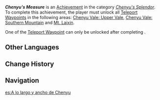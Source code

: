 {{Achievement Infobox
|id           = 80301
|order id     = 277
|category     = Chenyu's Splendor
|description  = Unlock all [[Teleport Waypoint]]s in [[Chenyu Vale]] within the [[Liyue]] region.
|requirements = 
|primogems    = 5
|topic        = Teleport Waypoints
}}
'''''Chenyu's Measure''''' is an [[Achievement]] in the category ''[[Chenyu's Splendor]]''. To complete this achievement, the player must unlock all [[Teleport Waypoint]]s in the following areas: [[Chenyu Vale: Upper Vale]], [[Chenyu Vale: Southern Mountain]] and [[Mt. Laixin]].

One of the [[Teleport Waypoint]] can only be unlocked after completing {{Quest|Scrolls and Sword Manuals of Guhua}}.

==Other Languages==
{{Other Languages
|en      = Chenyu's Measure
|zhs     = 凌沉玉以径度
|zhs_rm  = 
|zht     = 凌沉玉以徑度
|zht_rm  = 
|zh_tl   = 
|ja      = 沈玉を渡る
|ja_rm   = Chingyoku wo Wataru
|ja_tl   = Crossing Over {{Lex|Chenyu|ja}}
|ko      = 침옥 너머로
|ko_rm   = 
|ko_tl   = 
|es      = A lo largo y ancho de Chenyu
|es_tl   = Far and Wide in Chenyu
|fr      = Mesure de la néphrite
|fr_tl   = Nephrite's Measure
|ru      = Пределы Чэньюй
|ru_tl   = Chenyu's Borders
|th      = เส้นผ่าศูนย์กลาง Chenyu
|th_rm   = 
|th_tl   = 
|vi      = Đo Lường Trầm Ngọc
|vi_tl   = 
|de      = Einmal quer durch Chenyu
|de_tl   = Once Across Chenyu
|id      = Mendaki Gunung Lewati Chenyu
|id_tl   = Climb the Mountain Through Chenyu
|id_note = A reference to the Indonesian-dubbed theme song lyrics of the 1981 anime series {{w|Ninja Hattori-kun}}.
|pt      = O Caminho do Jade
|pt_tl   = 
|tr      = Chenyu Baştan Başa
|tr_tl   = 
|it      = La misura di Chenyu
|it_tl   = 
}}

==Change History==
{{Change History|4.4}}

==Navigation==
{{Achievement Navbox}}

[[es:A lo largo y ancho de Chenyu]]